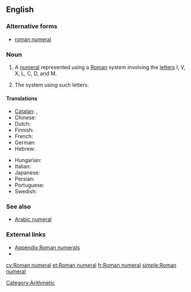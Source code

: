 ==English==

===Alternative forms===
* [[roman numeral]] {{qualifier|US}}

===Noun===
{{en-noun|sg=[[Roman]] [[numeral]]}}

# A [[numeral]] represented using a [[Roman]] system involving the [[letter]]s I, V, X, L, C, D, and M.
# {{context|in the [[Roman numerals|plural]]}} The system using such letters.

====Translations====
{{trans-top|a numeral represented by letters}}
* [[Catalan]]: {{t|ca|xifra romana|f}}, {{t|ca|número romano|m}}
* Chinese: {{t|cmn|罗马数字|sc=Hani}}
* Dutch: {{t|nl|Romeins cijfer|n}}
* Finnish: {{t+|fi|roomalainen}} {{t+|fi|numero}}
* French: {{t+|fr|chiffre romain|m}}
* German: {{t|de|römische Ziffer|f}}
* Hebrew: {{t|he|ספרה רומית|f|tr=sifra romit}}
{{trans-mid}}
* Hungarian: {{t|hu|római szám}}
* Italian: {{t|it|numero romano|m}}
* Japanese: {{t|ja|ローマ数字|tr=rōmasūji}}
* Persian: {{t|fa|اعداد رومي|xs=Persian}}
* Portuguese: {{t|pt|número romano|m}}
* Swedish: {{t|sv|romersk siffra|c}}
{{trans-bottom}}

===See also===
* [[Arabic numeral]]

===External links===
* [[Appendix:Roman numerals]]
* {{pedia|Roman numerals}}

[[Category:Arithmetic]]
[[Category:Roman numerals| ]]

[[cy:Roman numeral]]
[[et:Roman numeral]]
[[fr:Roman numeral]]
[[simple:Roman numeral]]